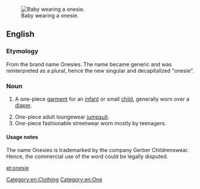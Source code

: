{{wikipedia}}
[[Image:Baby.jpg|thumb|right|Baby wearing a onesie.]]
==English==

===Etymology===
From the brand name Onesies. The name became generic and was reinterpreted as a plural, hence the new singular and decapitalized "onesie".

===Noun===
{{en-noun}}

# {{context|US|lang=en}} A one-piece [[garment]] for an [[infant]] or small [[child]], generally worn over a [[diaper]].
# One-piece adult loungewear [[jumpsuit]].
# One-piece fashionable streetwear worn mostly by teenagers.

====Usage notes====
The name Onesies is trademarked by the company Gerber Childrenswear. Hence, the commercial use of the word could be legally disputed.

[[Category:en:Clothing]]
[[Category:en:One]]

[[et:onesie]]